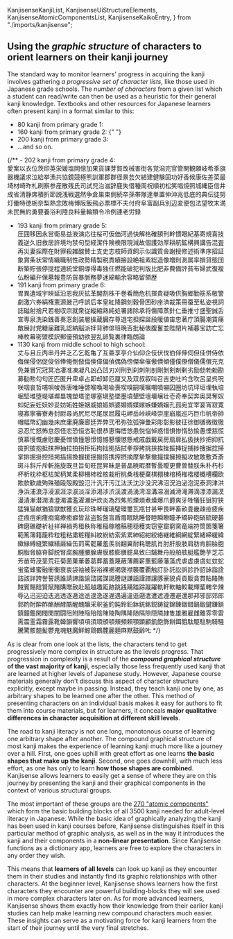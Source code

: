   KanjisenseKanjiList,
  KanjisenseUiStructureElements,
  KanjisenseAtomicComponentsList,
  KanjisenseKaikoEntry,
} from "./imports/kanjisense";

## Using the _graphic structure_ of characters to orient learners on their kanji journey

The standard way to monitor learners' progress in acquiring the kanji involves gathering _a progressive set of character lists_, like those used in Japanese grade schools. The _number of characters_ from a given list which a student can read/write can then be used as a heuristic for their general kanji knowledge. Textbooks and other resources for Japanese learners often present kanji in a format similar to this:

- 80 kanji from primary grade 1:
  <KanjisenseKanjiList chars="一右雨円王音下火花貝学気九休玉金空月犬見五口校左三山子四糸字耳七車手十出女小上森人水正生青夕石赤千川先早草足村大男竹中虫町天田土二日入年白八百文木本名目立力林六" />
- 160 kanji from primary grade 2:
  {" "}
  <KanjisenseKanjiList chars="引羽雲園遠何科夏家歌画回会海絵外角楽活間丸岩顔汽記帰弓牛魚京強教近兄形計元言原戸古午後語工公広交光考行高黄合谷国黒今才細作算止市矢姉思紙寺自時室社弱首秋週春書少場色食心新親図数西声星晴切雪船線前組走多太体台地池知茶昼長鳥朝直通弟店点電刀冬当東答頭同道読内南肉馬売買麦半番父風分聞米歩母方北毎妹万明鳴毛門夜野友用曜来里理話" />
- 200 kanji from primary grade 3:
  <KanjisenseKanjiList chars="悪安暗医委意育員院飲運泳駅央横屋温化荷界開階寒感漢館岸起期客究急級宮球去橋業曲局銀区苦具君係軽血決研県庫湖向幸港号根祭皿仕死使始指歯詩次事持式実写者主守取酒受州拾終習集住重宿所暑助昭消商章勝乗植申身神真深進世整昔全相送想息速族他打対待代第題炭短談着注柱丁帳調追定庭笛鉄転都度投豆島湯登等動童農波配倍箱畑発反坂板皮悲美鼻筆氷表秒病品負部服福物平返勉放味命面問役薬由油有遊予羊洋葉陽様落流旅両緑礼列練路和" />
- ...and so on.

{/** - 202 kanji from primary grade 4:  
 愛案以衣位茨印英栄媛塩岡億加果貨課芽賀改械害街各覚潟完官管関観願岐希季旗器機議求泣給挙漁共協鏡競極熊訓軍郡群径景芸欠結建健験固功好香候康佐差菜最埼材崎昨札刷察参産散残氏司試児治滋辞鹿失借種周祝順初松笑唱焼照城縄臣信井成省清静席積折節説浅戦選然争倉巣束側続卒孫帯隊達単置仲沖兆低底的典伝徒努灯働特徳栃奈梨熱念敗梅博阪飯飛必票標不夫付府阜富副兵別辺変便包法望牧末満未民無約勇要養浴利陸良料量輪類令冷例連老労録

- 193 kanji from primary grade 5:  
  圧囲移因永営衛易益液演応往桜可仮価河過快解格確額刊幹慣眼紀基寄規喜技義逆久旧救居許境均禁句型経潔件険検限現減故個護効厚耕航鉱構興講告混査再災妻採際在財罪殺雑酸賛士支史志枝師資飼示似識質舎謝授修述術準序招証象賞条状常情織職制性政勢精製税責績接設絶祖素総造像増則測属率損貸態団断築貯張停提程適統堂銅導得毒独任燃能破犯判版比肥非費備評貧布婦武復複仏粉編弁保墓報豊防貿暴脈務夢迷綿輸余容略留領歴
- 191 kanji from primary grade 6:  
  胃異遺域宇映延沿恩我灰拡革閣割株干巻看簡危机揮貴疑吸供胸郷勤筋系敬警劇激穴券絹権憲源厳己呼誤后孝皇紅降鋼刻穀骨困砂座済裁策冊蚕至私姿視詞誌磁射捨尺若樹収宗就衆従縦縮熟純処署諸除承将傷障蒸針仁垂推寸盛聖誠舌宣専泉洗染銭善奏窓創装層操蔵臓存尊退宅担探誕段暖値宙忠著庁頂腸潮賃痛敵展討党糖届難乳認納脳派拝背肺俳班晩否批秘俵腹奮並陛閉片補暮宝訪亡忘棒枚幕密盟模訳郵優預幼欲翌乱卵覧裏律臨朗論
- 1130 kanji from middle school to high school:  
  丈与且丘丙串丹丼乏乙乞乾亀了互亜享亭介仙仰企伎伏伐伯伴伸伺但佳併侍依侮侯侵侶促俊俗俸俺倒倣倫倹偉偏偵偶偽傍傑傘催傲債傾僅僕僚僧儀儒償充克免兼冒冗冠冥冶凄准凍凝凡凶凸凹刃刈刑到刹刺削剖剛剝剣剤剰劣励劾勃勅勘募勧勲勾匂匠匹匿升卑卓占即却卸厄厘又及双叔叙叫召吉吏吐吟含吹呂呈呉呪咲咽哀哲哺唄唆唇唐唯唾啓喉喚喝喩喪喫嗅嗣嘆嘱嘲噴嚇囚圏坊坑坪垣埋執培堀堅堆堕堤堪塀塁塊塑塔塗塚塞塡塾墜墨墳墾壁壇壊壌壮壱奇奉契奔奥奨奪奴如妃妄妊妖妙妥妨妬姓姫姻威娘娠娯婆婚婿媒嫁嫉嫌嫡嬢孔孤宛宜宰宴宵寂寛寝寡寧審寮寿封尉尋尚尻尼尽尾尿屈履屯岬岳峠峡峰崇崖崩嵐巡巧巨巾帆帝帥帽幅幣幻幽幾床庶庸廃廉廊廷弄弊弐弔弥弦弧弾彙彩彫彰影彼征徐御循微徴徹忌忍忙怒怖怠怨怪恋恐恒恣恥恨恭恵悔悟悠患悦悩悼惑惜惧惨惰愁愉愚慄慈慌慎慕慢慨慮慰慶憂憎憤憧憩憬憶憾懇懐懲懸戒戚戯戴戻房扇扉払扱扶抄把抑抗抜択披抱抵抹押抽拉拍拐拒拓拘拙拠括拭拳拶拷挑挟挨挫振挿捉捕捗捜据捻掃掌排掘掛控措掲描揚換握援揺搬搭携搾摂摘摩摯撃撤撮撲擁擦擬攻敏敢敷斉斎斑斗斜斤斥斬施旋既旦旨旬旺昆昇昧是普晶暁暇暦暫曇曖更曹曽替朕朱朴朽杉杯析枕枠枢枯架柄某柔柳柵柿栓核栽桁桃桑桟梗棄棋棚棟棺椅椎楷楼概槽欄欧欺款歓歳殉殊殖殴殻殿毀氾汁汎汗汚江汰沃沈沙没沢沸沼況泊泌泡泥泰洞津洪浄浜浦浪浮浸涙涯涼淑淡淫添渇渉渋渓渡渦湧湾湿溝溶溺滅滑滝滞滴漂漆漏漠漫漬漸潜潤潰澄濁濃濫濯瀬炉炊炎為烈焦煎煙煩煮燥爆爪爵爽牙牲犠狂狙狩狭猛猟猫献猶猿獄獣獲玄玩珍珠琴瑠璃璧環璽瓦瓶甘甚甲畏畔畜畝畳畿疎疫疲疾症痕痘痢痩痴瘍療癒癖皆盆盗監盤盲盾眉眠眺睡督睦瞬瞭瞳矛矯砕砲硝硫硬碁碑磨礁礎祈祉祥禅禍秀租秩称稚稲稼稽稿穂穏穫突窃窒窟窮窯竜端符筒箇箋箸範篤簿籍籠粋粒粗粘粛粧糧糾紋紛紡索紫累紳紹紺絞絡継維綱網綻緊緒締緩緯緻縁縛縫繁繊繕繭繰缶罰罵罷羅羞羨翁翻翼耐耗聴肌肖肘肝股肢肩肪肯胆胎胞胴脂脅脇脊脚脱腎腐腕腫腰腺膚膜膝膨膳臆臭致臼舗舞舟般舶舷艇艦艶芋芝芯芳苗苛茂茎荒荘菊菌菓華萎葛葬蓄蓋蔑蔽薄薦薪薫藍藤藩藻虎虐虚虜虞虹蚊蛇蛍蛮蜂蜜融衝衡衰衷袋袖被裂裕裸裾褐褒襟襲覆覇触訂訃託訟訴診詐詔詠詣詮詰該詳誇誉誓誘誰請諦諧諭諮諾謀謁謄謎謙謡謹譜譲豚豪貌貞貢販貪貫貼賂賄賊賓賜賠賢賦賭購贈赦赴超越趣距跡跳践踊踏踪蹴躍軌軒軟軸較載輝輩轄辛辣辱込迅迎迫迭逃透逐逓途逝逮逸遂遅遇遍違遜遡遣遭遮遵遷避還那邦邪邸郊郎郭酌酎酔酢酪酬酵酷醒醜醸采釈釜釣鈍鈴鉛鉢銃銘鋭鋳錠錦錬錮錯鍋鍛鍵鎌鎖鎮鐘鑑閑閥閲闇闘阻附陣陥陪陰陳陵陶隅隆随隔隙隠隣隷隻雄雅雇雌離雰零雷需震霊霜霧露靴韓韻響頃項須頑頒頓頰頻頼顎顕顧飢飽飾餅餌餓駄駆駐駒騎騒騰驚骸髄髪鬱鬼魂魅魔鮮鯨鶏鶴麓麗麺麻黙鼓齢𠮟 */}

As is clear from one look at the lists, the characters tend to get progressively more complex in structure as the levels progress. That progression in complexity is a result of the **_compound graphical structure_ of the vast majority of kanji**, especially those less frequently used kanji that are learned at higher levels of Japanese study. However, Japanese course materials generally don't discuss this aspect of character structure explicitly, except maybe in passing. Instead, they teach kanji one by one, as arbitrary shapes to be learned one after the other. This method of presenting characters on an individual basis makes it easy for authors to fit them into course materials, but for learners, it conceals **major qualitative differences in character acquisition at different skill levels**.

<KanjisenseAtomicComponentsList />

The road to kanji literacy is not one long, monotonous course of learning one arbitrary shape after another. The compound graphical structure of most kanji makes the experience of learning kanji much more like a journey over a hill. First, one goes uphill with great effort as one learns **the basic shapes that make up the kanji**. Second, one goes downhill, with much less effort, as one has only to learn **how those shapes are combined**. Kanjisense allows learners to easily get a sense of where they are on this journey by presenting the kanji and their graphical components in the context of various structural groups.

The most important of these groups are the [270 "atomic components"](https://kanjisense.com/browse/atomic-components) which form the basic building blocks of all 3500 kanji needed for adult-level literacy in Japanese. While the basic idea of graphically analyzing the kanji has been used in kanji courses before, Kanjisense distinguishes itself in this particular method of graphic analysis, as well as in the way it introduces the kanji and their components in a **non-linear presentation**. Since Kanjisense functions as a dictionary app, learners are free to explore the characters in any order they wish.

This means that **learners of all levels** can look up kanji as they encounter them in their studies and instantly find its graphic relationships with other characters. At the beginner level, Kanjisense shows learners how the first characters they encounter are powerful building-blocks they will see used in more complex characters later on. As for more advanced learners, Kanjisense shows them exactly how their knowledge from their earlier kanji studies can help make learning new compound characters much easier. These insights can serve as a motivating force for kanji learners from the start of their journey until the very final stretches.
